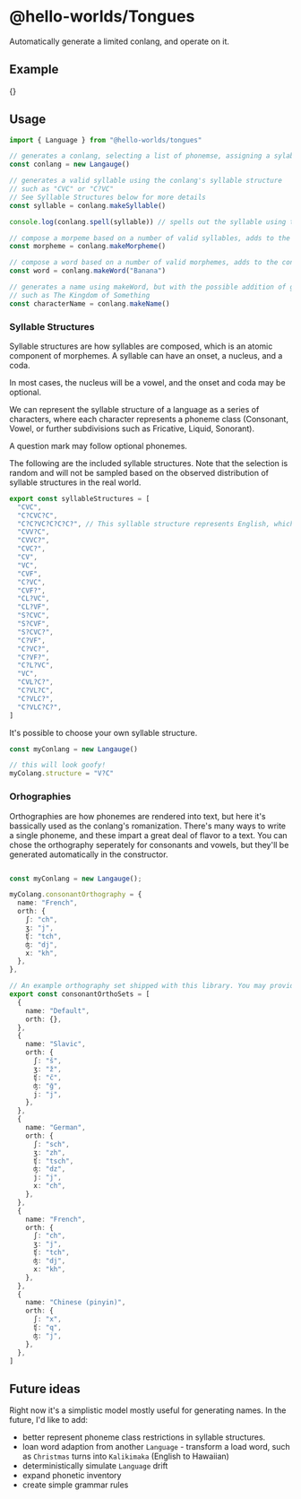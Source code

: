 
# @hello-worlds/Tongues <Badge project="@hello-worlds/tongues" />

Automatically generate a limited conlang, and operate on it.

## Example

{<LanguageExample />}

## Usage

```ts
import { Language } from "@hello-worlds/tongues"

// generates a conlang, selecting a list of phonemse, assigning a sylable structure, and generating an orthography
const conlang = new Langauge()

// generates a valid syllable using the conlang's syllable structure
// such as "CVC" or "C?VC"
// See Syllable Structures below for more details
const syllable = conlang.makeSyllable()

console.log(conlang.spell(syllable)) // spells out the syllable using the conlang's orthography.

// compose a morpeme based on a number of valid syllables, adds to the conlang's morpheme lexicon
const morpheme = conlang.makeMorpheme()

// compose a word based on a number of valid morphemes, adds to the conlang's word lexicon
const word = conlang.makeWord("Banana")

// generates a name using makeWord, but with the possible addition of genetives or definite articles
// such as The Kingdom of Something
const characterName = conlang.makeName()
```

### Syllable Structures

Syllable structures are how syllables are composed, which is an atomic component of morphemes. A syllable can have an onset, a nucleus, and a coda.

In most cases, the nucleus will be a vowel, and the onset and coda may be optional.

We can represent the syllable structure of a language as a series of characters, where each character represents a phoneme class (Consonant, Vowel, or further subdivisions such as Fricative, Liquid, Sonorant).

A question mark may follow optional phonemes.

The following are the included syllable structures. Note that the selection is random and will not be sampled based on the observed distribution of syllable structures in the real world.

```ts
export const syllableStructures = [
  "CVC",
  "C?CVC?C",
  "C?C?VC?C?C?C?", // This syllable structure represents English, which has a crazy amount of variety.
  "CVV?C",
  "CVVC?",
  "CVC?",
  "CV",
  "VC",
  "CVF",
  "C?VC",
  "CVF?",
  "CL?VC",
  "CL?VF",
  "S?CVC",
  "S?CVF",
  "S?CVC?",
  "C?VF",
  "C?VC?",
  "C?VF?",
  "C?L?VC",
  "VC",
  "CVL?C?",
  "C?VL?C",
  "C?VLC?",
  "C?VLC?C?",
]
```

It's possible to choose your own syllable structure.

```ts
const myConlang = new Langauge()

// this will look goofy!
myColang.structure = "V?C"
```

### Orhographies

Orthographies are how phonemes are rendered into text, but here it's bassically used as the conlang's romanization. There's many ways to write a single phoneme, and these impart a great deal of flavor to a text.
You can chose the orthography seperately for consonants and vowels, but they'll be generated automatically in the constructor.

```ts

const myConlang = new Langauge();

myColang.consonantOrthography = {
  name: "French",
  orth: {
    ʃ: "ch",
    ʒ: "j",
    ʧ: "tch",
    ʤ: "dj",
    x: "kh",
  },
},

```

```ts
// An example orthography set shipped with this library. You may provide your own :)
export const consonantOrthoSets = [
  {
    name: "Default",
    orth: {},
  },
  {
    name: "Slavic",
    orth: {
      ʃ: "š",
      ʒ: "ž",
      ʧ: "č",
      ʤ: "ǧ",
      j: "j",
    },
  },
  {
    name: "German",
    orth: {
      ʃ: "sch",
      ʒ: "zh",
      ʧ: "tsch",
      ʤ: "dz",
      j: "j",
      x: "ch",
    },
  },
  {
    name: "French",
    orth: {
      ʃ: "ch",
      ʒ: "j",
      ʧ: "tch",
      ʤ: "dj",
      x: "kh",
    },
  },
  {
    name: "Chinese (pinyin)",
    orth: {
      ʃ: "x",
      ʧ: "q",
      ʤ: "j",
    },
  },
]
```

## Future ideas

Right now it's a simplistic model mostly useful for generating names. In the future, I'd like to add:

- better represent phoneme class restrictions in syllable structures.
- loan word adaption from another `Language` - transform a load word, such as `Christmas` turns into `Kalikimaka` (English to Hawaiian)
- deterministically simulate `Language` drift
- expand phonetic inventory
- create simple grammar rules
